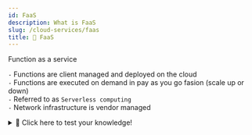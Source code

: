 ```yaml
---
id: FaaS
description: What is FaaS
slug: /cloud-services/faas
title: 🍞 FaaS
---
```


<p className="grey">Function as a service</p>


`-` Functions are client managed and deployed on the cloud <br />
`-` Functions are executed on demand in pay as you go fasion (scale up or down) <br />
`-` Referred to as `Serverless computing` <br />
`-` Network infrastructure is vendor managed <br />


<details>
  <summary>🧠 Click here to test your knowledge! </summary>

<iframe src="https://quizlet.com/679727707/match/embed?i=3loczc&x=1jj1" height="500" width="100%"></iframe>

</details>